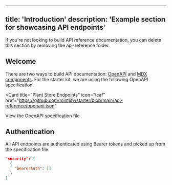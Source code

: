 ***

title: 'Introduction'
description: 'Example section for showcasing API endpoints'
-----------------------------------------------------------

<Note>
  If you're not looking to build API reference documentation, you can delete
  this section by removing the api-reference folder.
</Note>

## Welcome

There are two ways to build API documentation: [OpenAPI](https://mintlify.com/docs/api-playground/openapi/setup) and [MDX components](https://mintlify.com/docs/api-playground/mdx/configuration). For the starter kit, we are using the following OpenAPI specification.

\<Card
title="Plant Store Endpoints"
icon="leaf"
href="<https://github.com/mintlify/starter/blob/main/api-reference/openapi.json>"

>

View the OpenAPI specification file </Card>

## Authentication

All API endpoints are authenticated using Bearer tokens and picked up from the specification file.

```json
"security": [
  {
    "bearerAuth": []
  }
]
```
